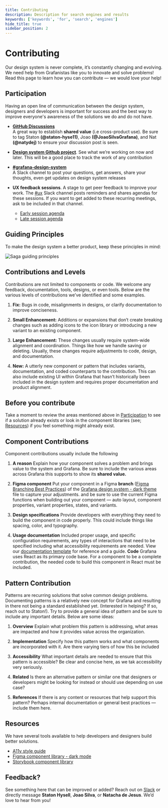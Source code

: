 ```yaml
---
title: Contributing
description: Description for search engines and results
keywords: ['keywords', 'for', 'search', 'engines']
hide_title: true
sidebar_position: 2
---
```



# Contributing <Badge text='ready' color='green'></Badge>



Our design system is never complete, it’s constantly changing and evolving. We need help from Grafanistas like you to innovate and solve problems! Read this page to learn how you can contribute — we would love your help! 


## Participation

Having an open line of communication between the design system, designers and developers is important for success and the best way to improve everyone's awareness of the solutions we do and do not have.



- **[GitHub Discussions](https://github.com/grafana/grafana/discussions/categories/grafana-labs-design-system)**  
A great way to establish **shared value** (i.e cross-product use). Be sure to tag Staton **(@staton-hyse11)**, Joao **(@JoaoSilvaGrafana)**, and Nat **(@natydej)** to ensure your discussion post is seen.

- **[Design system Github project](https://github.com/orgs/grafana/projects/176/views/4)**. 
See what we’re working on now and later. This will be a good place to track the work of any contribution

- **[#grafana-design-system](https://raintank-corp.slack.com/archives/CT7S455SP)**  
A Slack channel to post your questions, get answers, share your thoughts, even get updates on design system releases

- **UX feedback sessions**. 
A stage to get peer feedback to improve your work. The [#ux](https://raintank-corp.slack.com/archives/C0F5GDR4P) Slack channel posts reminders and shares agendas for these sessions. If you want to get added to these recurring meetings, ask to be included in that channel.
   - [Early session agenda](https://docs.google.com/document/d/1m2yciWfQa-rp-KLUrMLYOge00GAd8bLPzmDtDwDFt0o/edit?usp=sharing)  
   - [Late session agenda](https://docs.google.com/document/d/1oeaCzAyy3W-TguKUTaOqT2wIiAabuAO_Gr3TMOZKxcA/edit)


## Guiding Principles

To make the design system a better product, keep these principles in mind: 

![Saga guiding principles](/img/GuidingPrinciples.png 'Image showing graphs and charts related to the guiding principles of the Saga design system')



## Contributions and Levels

Contributions are not limited to components or code. We welcome any feedback, documentation, tools, designs, or even tools. Below are the various levels of contributions we’ve identified and some examples.



1. **Fix:** Bugs in code, misalignments in designs, or clarify documentation to improve conciseness.

2. **Small Enhancement:** Additions or expansions that don’t create breaking changes such as adding icons to the icon library or introducing a new variant to an existing component.

3. **Large Enhancement:** These changes usually require system-wide alignment and coordination. Things like how we handle saving or deleting. Usually, these changes require adjustments to code, design, and documentation. 
 
4. **New:** A utterly new component or pattern that includes variants, documentation, and coded counterparts to the contribution. This can also include existing UI within Grafana that hasn’t historically been included in the design system and requires proper documentation and product alignment.  


## Before you contribute

Take a moment to review the areas mentioned above in [Participation](/design-system/contributing#participation) to see if a solution already exists or look in the component libraries (see; [Resources](/design-system/contributing#resources)) if you feel something might already exist. 

## Component Contributions

Component contributions usually include the following



1. **A reason**
Explain how your component solves a problem and brings value to the system and Grafana. Be sure to include the various areas across Grafana this supports to show its **shared value.**

2. **Figma component**
Put your component in a Figma **branch** ([Figma Branching Best Practices](https://www.figma.com/best-practices/branching-in-figma/)) of the [Grafana design system - dark theme](https://www.figma.com/file/htVIFrTq8e7sx8Olo7L6kZ/Grafana-design-system---Dark-theme?node-id=8444%3A13469&t=cS6yqqfuFLwhDQR9-1) file to capture your adjustments. and be sure to use the current Figma functions when building out your component — auto layout, component properties, variant properties, states, and variants.
3. **Design specifications**
Provide developers with everything they need to build the component in code properly. This could include things like spacing, color, and typography. 

4. **Usage documentation**
Included proper usage, and specific configuration requirements, any types of interactions that need to be specified including what accessibility requirements are needed. View our [documentation template](https://docs.google.com/document/d/1wTaSWYif6Kz-2aBuP4R-HUkj9JwFsyYIwZroALQTQOs/edit?usp=share_link) for reference and a guide.
**Code**
Grafana uses React as its primary code base. For a component to be a complete contribution, the needed code to build this component in React must be included.


## Pattern Contribution

Patterns are recurring solutions that solve common design problems. Documenting patterns is a relatively new concept for Grafana and resulting in there not being a standard established yet. (Interested in helping? If so, reach out to Staton!). Try to provide a general idea of pattern and be sure to include any important details. Below are some ideas:



1. **Overview**
Explain what problem this pattern is addressing, what areas are impacted and how it provides value across the organization.

2. **Implementation**
Specify how this pattern works and what components are incorporated with it. Are there varying tiers of how this be included

3. **Accessibility**
What important details are needed to ensure that this pattern is accessible? Be clear and concise here, as we tak accessibility very seriously.

4. **Related**
Is there an alternative pattern or similar one that designers or developers might be looking for instead or should use depending on use case?  

5. **References**
If there is any content or resources that help support this pattern? Perhaps internal documentation or general best practices — include them here.


## Resources

We have several tools available to help developers and designers build better solutions. 



- [A11y style guide](https://github.com/grafana/grafana/blob/main/contribute/style-guides/accessibility.md)
- [Figma component library - dark mode](https://www.figma.com/file/htVIFrTq8e7sx8Olo7L6kZ/Grafana-design-system---Dark-theme?node-id=8443%3A13519)
- [Storybook component library](https://developers.grafana.com/ui/latest/index.html?path=/docs/docs-overview-intro--page)


## Feedback?

See something here that can be improved or added? Reach out on [Slack](https://raintank-corp.slack.com/archives/CT7S455SP) or directly message **Staton Hysell**, **Joao Silva**, or **Natacha de Jesus**. We’d love to hear from you!
